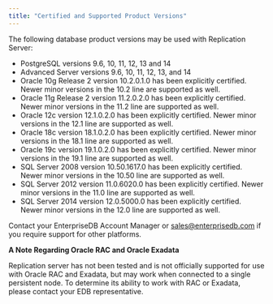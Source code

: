 ```yaml
---
title: "Certified and Supported Product Versions"
---
```


The following database product versions may be used with Replication Server:

-   PostgreSQL versions 9.6, 10, 11, 12, 13 and 14
-   Advanced Server versions 9.6, 10, 11, 12, 13, and 14
-   Oracle 10g Release 2 version 10.2.0.1.0 has been explicitly certified. Newer minor versions in the 10.2 line are supported as well.
-   Oracle 11g Release 2 version 11.2.0.2.0 has been explicitly certified. Newer minor versions in the 11.2 line are supported as well.
-   Oracle 12c version 12.1.0.2.0 has been explicitly certified. Newer minor versions in the 12.1 line are supported as well.
-   Oracle 18c version 18.1.0.2.0 has been explicitly certified. Newer minor versions in the 18.1 line are supported as well.
-   Oracle 19c version 19.1.0.2.0 has been explicitly certified. Newer minor versions in the 19.1 line are supported as well.
-   SQL Server 2008 version 10.50.1617.0 has been explicitly certified. Newer minor versions in the 10.50 line are supported as well.
-   SQL Server 2012 version 11.0.6020.0 has been explicitly certified. Newer minor versions in the 11.0 line are supported as well.
-   SQL Server 2014 version 12.0.5000.0 has been explicitly certified. Newer minor versions in the 12.0 line are supported as well.

Contact your EnterpriseDB Account Manager or [sales@enterprisedb.com](mailto:sales@enterprisedb.com) if you require support for other platforms.

**A Note Regarding Oracle RAC and Oracle Exadata**

Replication server has not been tested and is not officially supported for use with Oracle RAC and Exadata, but may work when connected to a single persistent node. To determine its ability to work with RAC or Exadata, please contact your EDB representative.
